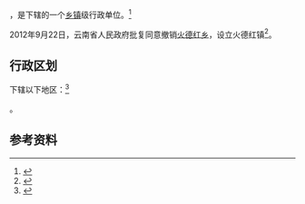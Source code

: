 {{中国乡级行政区|53/06/21/205/000}}

'''{{PAGENAMEBASE}}'''，是{{PRC admin/fullname|53/06/21/205/000|3}}下辖的一个[[乡镇|乡镇]]级行政单位。<ref>{{PRC admin/ref sgc|{{PRC admin/parent|53/06/21/205/000}}}}</ref>

2012年9月22日，云南省人民政府批复同意撤销[[火德红乡|火德红乡]]，设立火德红镇<ref>{{Cite web |url=http://www.yn.gov.cn/yn_zwlanmu/qy/wj/yz/201211/t20121101_20779.html |title=云南省人民政府关于同意昭通市昭阳区鲁甸县大关县16个乡撤乡设镇的批复（云政复〔2012〕73号） |access-date=2017-09-08 |archive-url=https://web.archive.org/web/20170908201825/http://www.yn.gov.cn/yn_zwlanmu/qy/wj/yz/201211/t20121101_20779.html |archive-date=2017-09-08 |dead-url=yes }}</ref>。

== 行政区划 ==

{{PAGENAMEBASE}}下辖以下地区：<ref>{{PRC admin/ref sgc|53/06/21/205/000}}</ref>

{{PRC admin/children|53/06/21/205/000}}。

== 参考资料 ==

{{reflist}}

{{行政区划小作品}}
{{PRC admin/navcat|53/06/21/205/000}}